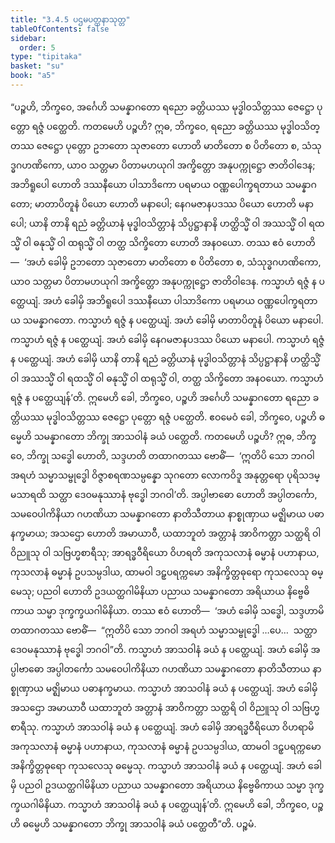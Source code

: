 ```yaml
---
title: "3.4.5 ပဌမပတ္ထနာသုတ္တ"
tableOfContents: false
sidebar:
  order: 5
type: "tipitaka"
basket: "su"
book: "a5"
---
```



<DynamicBreadcrumb />

<Division number="135" book="a5" e="ch" v="16" p="134">

<Paragraph number="754" book="a5">
“ပဉ္စဟိ, ဘိက္ခဝေ, အင်္ဂေဟိ သမန္နာဂတော ရညော ခတ္တိယဿ မုဒ္ဓါဝသိတ္တဿ ဇေဋ္ဌော ပုတ္တော ရဇ္ဇံ ပတ္ထေတိ. ကတမေဟိ ပဉ္စဟိ? ဣဓ, ဘိက္ခဝေ, ရညော ခတ္တိယဿ မုဒ္ဓါဝသိတ္တဿ ဇေဋ္ဌော ပုတ္တော ဥဘတော သုဇာတော ဟောတိ မာတိတော စ ပိတိတော စ, သံသုဒ္ဓဂဟဏိကော, ယာဝ သတ္တမာ ပိတာမဟယုဂါ အက္ခိတ္တော အနုပက္ကုဋ္ဌော ဇာတိဝါဒေန; အဘိရူပေါ ဟောတိ ဒဿနီယော ပါသာဒိကော ပရမာယ ဝဏ္ဏပေါက္ခရတာယ သမန္နာဂတော; မာတာပိတူနံ ပိယော ဟောတိ မနာပေါ; နေဂမဇာနပဒဿ ပိယော ဟောတိ မနာပေါ; ယာနိ တာနိ ရညံ ခတ္တိယာနံ မုဒ္ဓါဝသိတ္တာနံ သိပ္ပဋ္ဌာနာနိ ဟတ္ထိသ္မိံ ဝါ အဿသ္မိံ ဝါ ရထသ္မိံ ဝါ ဓနုသ္မိံ ဝါ ထရုသ္မိံ ဝါ တတ္ထ သိက္ခိတော ဟောတိ အနဝယော.
</Paragraph>

<Paragraph number="755" book="a5">
တဿ ဧဝံ ဟောတိ—  ‘အဟံ ခေါမှိ ဥဘတော သုဇာတော မာတိတော စ ပိတိတော စ, သံသုဒ္ဓဂဟဏိကော, ယာဝ သတ္တမာ ပိတာမဟယုဂါ အက္ခိတ္တော အနုပက္ကုဋ္ဌော ဇာတိဝါဒေန. ကသ္မာဟံ ရဇ္ဇံ န ပတ္ထေယျံ. အဟံ ခေါမှိ အဘိရူပေါ ဒဿနီယော ပါသာဒိကော ပရမာယ ဝဏ္ဏပေါက္ခရတာယ သမန္နာဂတော. ကသ္မာဟံ ရဇ္ဇံ န ပတ္ထေယျံ. အဟံ ခေါမှိ မာတာပိတူနံ ပိယော မနာပေါ. ကသ္မာဟံ ရဇ္ဇံ န ပတ္ထေယျံ. အဟံ ခေါမှိ နေဂမဇာနပဒဿ ပိယော မနာပေါ. ကသ္မာဟံ ရဇ္ဇံ န ပတ္ထေယျံ. အဟံ ခေါမှိ ယာနိ တာနိ ရညံ ခတ္တိယာနံ မုဒ္ဓါဝသိတ္တာနံ သိပ္ပဋ္ဌာနာနိ ဟတ္ထိသ္မိံ ဝါ အဿသ္မိံ ဝါ ရထသ္မိံ ဝါ ဓနုသ္မိံ ဝါ ထရုသ္မိံ ဝါ, တတ္ထ သိက္ခိတော အနဝယော. ကသ္မာဟံ ရဇ္ဇံ န ပတ္ထေယျန်’တိ. ဣမေဟိ ခေါ, ဘိက္ခဝေ, ပဉ္စဟိ အင်္ဂေဟိ သမန္နာဂတော ရညော ခတ္တိယဿ မုဒ္ဓါဝသိတ္တဿ ဇေဋ္ဌော ပုတ္တော ရဇ္ဇံ ပတ္ထေတိ.
</Paragraph>

<Paragraph number="756" book="a5">
ဧဝမေဝံ ခေါ, ဘိက္ခဝေ, ပဉ္စဟိ ဓမ္မေဟိ သမန္နာဂတော ဘိက္ခု အာသဝါနံ ခယံ ပတ္ထေတိ. ကတမေဟိ ပဉ္စဟိ? ဣဓ, ဘိက္ခဝေ, ဘိက္ခု သဒ္ဓေါ ဟောတိ, သဒ္ဒဟတိ တထာဂတဿ ဗောဓိံ—  ‘ဣတိပိ သော ဘဂဝါ အရဟံ သမ္မာသမ္ဗုဒ္ဓေါ ဝိဇ္ဇာစရဏသမ္ပန္နော သုဂတော လောကဝိဒူ အနုတ္တရော ပုရိသဒမ္မသာရထိ သတ္ထာ ဒေဝမနုဿာနံ ဗုဒ္ဓေါ ဘဂဝါ’တိ. အပ္ပါဗာဓော ဟောတိ အပ္ပါတင်္ကော, သမဝေပါကိနိယာ ဂဟဏိယာ သမန္နာဂတော နာတိသီတာယ နာစ္စုဏှာယ မဇ္ဈိမာယ ပဓာနက္ခမာယ; အသဌော ဟောတိ အမာယာဝီ, ယထာဘူတံ အတ္တာနံ အာဝိကတ္တာ သတ္ထရိ ဝါ ဝိညူသု ဝါ သဗြဟ္မစာရီသု; အာရဒ္ဓဝီရိယော ဝိဟရတိ အကုသလာနံ ဓမ္မာနံ ပဟာနာယ, ကုသလာနံ ဓမ္မာနံ ဥပသမ္ပဒါယ, ထာမဝါ ဒဠှပရက္ကမော အနိက္ခိတ္တဓုရော ကုသလေသု ဓမ္မေသု; ပညဝါ ဟောတိ ဥဒယတ္ထဂါမိနိယာ ပညာယ သမန္နာဂတော အရိယာယ နိဗ္ဗေဓိကာယ သမ္မာ ဒုက္ခက္ခယဂါမိနိယာ.
</Paragraph>

<Paragraph number="757" book="a5">
တဿ ဧဝံ ဟောတိ—  ‘အဟံ ခေါမှိ သဒ္ဓေါ, သဒ္ဒဟာမိ တထာဂတဿ ဗောဓိံ—  “ဣတိပိ သော ဘဂဝါ အရဟံ သမ္မာသမ္ဗုဒ္ဓေါ …ပေ…  သတ္ထာ ဒေဝမနုဿာနံ ဗုဒ္ဓေါ ဘဂဝါ”တိ. ကသ္မာဟံ အာသဝါနံ ခယံ န ပတ္ထေယျံ. အဟံ ခေါမှိ အပ္ပါဗာဓော အပ္ပါတင်္ကော သမဝေပါကိနိယာ ဂဟဏိယာ သမန္နာဂတော နာတိသီတာယ နာစ္စုဏှာယ မဇ္ဈိမာယ ပဓာနက္ခမာယ. ကသ္မာဟံ အာသဝါနံ ခယံ န ပတ္ထေယျံ. အဟံ ခေါမှိ အသဌော အမာယာဝီ ယထာဘူတံ အတ္တာနံ အာဝိကတ္တာ သတ္ထရိ ဝါ ဝိညူသု ဝါ သဗြဟ္မစာရီသု. ကသ္မာဟံ အာသဝါနံ ခယံ န ပတ္ထေယျံ. အဟံ ခေါမှိ အာရဒ္ဓဝီရိယော ဝိဟရာမိ အကုသလာနံ ဓမ္မာနံ ပဟာနာယ, ကုသလာနံ ဓမ္မာနံ ဥပသမ္ပဒါယ, ထာမဝါ ဒဠှပရက္ကမော အနိက္ခိတ္တဓုရော ကုသလေသု ဓမ္မေသု. ကသ္မာဟံ အာသဝါနံ ခယံ န ပတ္ထေယျံ. အဟံ ခေါမှိ ပညဝါ ဥဒယတ္ထဂါမိနိယာ ပညာယ သမန္နာဂတော အရိယာယ နိဗ္ဗေဓိကာယ သမ္မာ ဒုက္ခက္ခယဂါမိနိယာ. ကသ္မာဟံ အာသဝါနံ ခယံ န ပတ္ထေယျန်’တိ. ဣမေဟိ ခေါ, ဘိက္ခဝေ, ပဉ္စဟိ ဓမ္မေဟိ သမန္နာဂတော ဘိက္ခု အာသဝါနံ ခယံ ပတ္ထေတီ”တိ.

</Paragraph>
</Division>

<Paragraph number="758" type="center" book="a5">
ပဉ္စမံ.
</Paragraph>